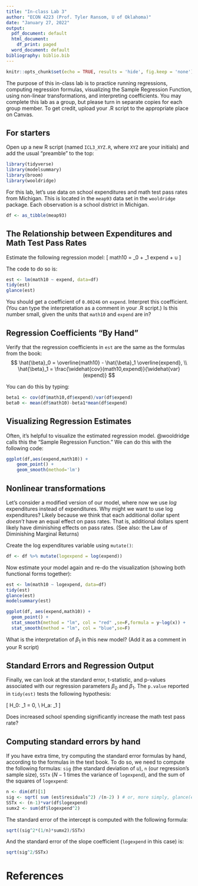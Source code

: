 ---
title: "In-class Lab 3"
author: "ECON 4223 (Prof. Tyler Ransom, U of Oklahoma)"
date: "January 27, 2022"
output:
  pdf_document: default
  html_document:
    df_print: paged
  word_document: default
bibliography: biblio.bib
---

```{r setup, include=FALSE}
knitr::opts_chunk$set(echo = TRUE, results = 'hide', fig.keep = 'none')
```

The purpose of this in-class lab is to practice running regressions, computing regression formulas, visualizing the Sample Regression Function, using non-linear transformations, and interpreting coefficients. You may complete this lab as a group, but please turn in separate copies for each group member. To get credit, upload your .R script to the appropriate place on Canvas. 

## For starters
Open up a new R script (named `ICL3_XYZ.R`, where `XYZ` are your initials) and add the usual "preamble" to the top:
```{r message=FALSE, warning=FALSE, paged.print=FALSE}
library(tidyverse)
library(modelsummary)
library(broom)
library(wooldridge)
```

For this lab, let's use data on school expenditures and math test pass rates from Michigan. This is located in the `meap93`  data set in the `wooldridge` package. Each observation is a school district in Michigan.
```{r}
df <- as_tibble(meap93)
```

## The Relationship between Expenditures and Math Test Pass Rates
Estimate the following regression model:
\[
math10 = \beta_0 + \beta_1 expend + u
\]

The code to do so is:
```{r}
est <- lm(math10 ~ expend, data=df)
tidy(est)
glance(est)
```

You should get a coefficient of `0.00246` on `expend`. Interpret this coefficient. (You can type the interpretation as a comment in your .R script.) Is this number small, given the units that `math10` and `expend` are in?

## Regression Coefficients "By Hand"
Verify that the regression coefficients in `est` are the same as the formulas from the book:
$$
\hat{\beta}_0 = \overline{math10} - \hat{\beta}_1 \overline{expend}, \\
\hat{\beta}_1 = \frac{\widehat{cov}(math10,expend)}{\widehat{var}(expend)}
$$

You can do this by typing:
```{r}
beta1 <- cov(df$math10,df$expend)/var(df$expend)
beta0 <- mean(df$math10)-beta1*mean(df$expend)
```

## Visualizing Regression Estimates
Often, it's helpful to visualize the estimated regression model. @wooldridge calls this the "Sample Regression Function." We can do this with the following code:
```{r}
ggplot(df,aes(expend,math10)) +
    geom_point() +
    geom_smooth(method='lm')
```

## Nonlinear transformations
Let's consider a modified version of our model, where now we use *log* expenditures instead of expenditures. Why might we want to use log expenditures? Likely because we think that each additional dollar spent *doesn't* have an equal effect on pass rates. That is, additional dollars spent likely have diminishing effects on pass rates. (See also: the Law of Diminishing Marginal Returns)

Create the log expenditures variable using `mutate()`:
```{r}
df <- df %>% mutate(logexpend = log(expend))
```

Now estimate your model again and re-do the visualization (showing both functional forms together):
```{r}
est <- lm(math10 ~ logexpend, data=df)
tidy(est)
glance(est)
modelsummary(est)

ggplot(df, aes(expend,math10)) +
  geom_point() +
  stat_smooth(method = "lm", col = "red" ,se=F,formula = y~log(x)) +
  stat_smooth(method = "lm", col = "blue",se=F)
```

What is the interpretation of $\beta_1$ in this new model? (Add it as a comment in your R script)

## Standard Errors and Regression Output
Finally, we can look at the standard error, t-statistic, and p-values associated with our regression parameters $\beta_0$ and $\beta_1$. The `p.value` reported in `tidy(est)` tests the following hypothesis:

\[
H_0: \beta_1 = 0, \\
H_a: \beta_1 \neq 0
\]

Does increased school spending significantly increase the math test pass rate?

## Computing standard errors by hand
If you have extra time, try computing the standard error formulas by hand, according to the formulas in the text book. To do so, we need to compute the following formulas: `sig` (the standard deviation of $u$), `n` (our regression's sample size), `SSTx` ($N-1$ times the variance of `logexpend`), and the sum of the squares of `logexpend`:
```{r}
n <- dim(df)[1]
sig <- sqrt( sum (est$residuals^2) /(n-2) ) # or, more simply, glance(est)$sigma
SSTx <- (n-1)*var(df$logexpend)
sumx2 <- sum(df$logexpend^2)
```

The standard error of the intercept is computed with the following formula:
```{r}
sqrt((sig^2*(1/n)*sumx2)/SSTx)
```

And the standard error of the slope coefficient (`logexpend` in this case) is:
```{r}
sqrt(sig^2/SSTx)
```
# References
